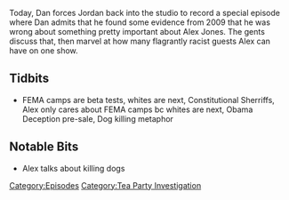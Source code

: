 {{DEFAULTSORT:
    #_EPISODE_0174:February 11, 2009
}}{{Episode
    | title           = February 11, 2009
    | caption         = Listen to this episode on [https://knowledgefight.libsyn.com/knowledge-fight-feb-11-2009 Libsyn] [https://open.spotify.com/episode/44qNnEgDLpvibqd0EXnhgo Spotify]
    | episodeNumber   = 174
    | length          = 01:22:35
    | airDate         = June 26, 2018
    | coverageDate    = February 11, 2009
    | episodeType     = [[:Category:Tea Party Investigation|Tea Party Investigation]]
    | appearance      = [[Jack McLamb]], [[Glen Spencer]], [[George Humphrey]], [[Richard Mack]]
    | previousEpisode = [[173: February 6-10, 2009]]
    | nextEpisode     = [[175: Giants And Bonus Potatoes]]
}}

{{Stub}}

Today, Dan forces Jordan back into the studio to record a special episode where Dan admits that he found some evidence from 2009 that he was wrong about something pretty important about Alex Jones. The gents discuss that, then marvel at how many flagrantly racist guests Alex can have on one show.

==Tidbits==

*FEMA camps are beta tests, whites are next, Constitutional Sherriffs, Alex only cares about FEMA camps bc whites are next, Obama Deception pre-sale, Dog killing metaphor

==Notable Bits==

*Alex talks about killing dogs

[[Category:Episodes]]
[[Category:Tea Party Investigation]]
